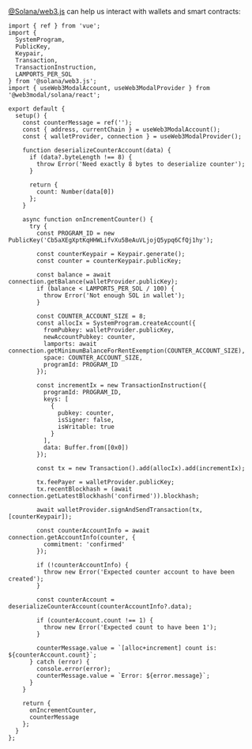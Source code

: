 [@Solana/web3.js](https://solana.com/docs/clients/javascript) can help us interact with wallets and smart contracts:

```tsx
import { ref } from 'vue';
import {
  SystemProgram,
  PublicKey,
  Keypair,
  Transaction,
  TransactionInstruction,
  LAMPORTS_PER_SOL
} from '@solana/web3.js';
import { useWeb3ModalAccount, useWeb3ModalProvider } from '@web3modal/solana/react';

export default {
  setup() {
    const counterMessage = ref('');
    const { address, currentChain } = useWeb3ModalAccount();
    const { walletProvider, connection } = useWeb3ModalProvider();

    function deserializeCounterAccount(data) {
      if (data?.byteLength !== 8) {
        throw Error('Need exactly 8 bytes to deserialize counter');
      }

      return {
        count: Number(data[0])
      };
    }

    async function onIncrementCounter() {
      try {
        const PROGRAM_ID = new PublicKey('Cb5aXEgXptKqHHWLifvXu5BeAuVLjojQ5ypq6CfQj1hy');

        const counterKeypair = Keypair.generate();
        const counter = counterKeypair.publicKey;

        const balance = await connection.getBalance(walletProvider.publicKey);
        if (balance < LAMPORTS_PER_SOL / 100) {
          throw Error('Not enough SOL in wallet');
        }

        const COUNTER_ACCOUNT_SIZE = 8;
        const allocIx = SystemProgram.createAccount({
          fromPubkey: walletProvider.publicKey,
          newAccountPubkey: counter,
          lamports: await connection.getMinimumBalanceForRentExemption(COUNTER_ACCOUNT_SIZE),
          space: COUNTER_ACCOUNT_SIZE,
          programId: PROGRAM_ID
        });

        const incrementIx = new TransactionInstruction({
          programId: PROGRAM_ID,
          keys: [
            {
              pubkey: counter,
              isSigner: false,
              isWritable: true
            }
          ],
          data: Buffer.from([0x0])
        });

        const tx = new Transaction().add(allocIx).add(incrementIx);

        tx.feePayer = walletProvider.publicKey;
        tx.recentBlockhash = (await connection.getLatestBlockhash('confirmed')).blockhash;

        await walletProvider.signAndSendTransaction(tx, [counterKeypair]);

        const counterAccountInfo = await connection.getAccountInfo(counter, {
          commitment: 'confirmed'
        });

        if (!counterAccountInfo) {
          throw new Error('Expected counter account to have been created');
        }

        const counterAccount = deserializeCounterAccount(counterAccountInfo?.data);

        if (counterAccount.count !== 1) {
          throw new Error('Expected count to have been 1');
        }

        counterMessage.value = `[alloc+increment] count is: ${counterAccount.count}`;
      } catch (error) {
        console.error(error);
        counterMessage.value = `Error: ${error.message}`;
      }
    }

    return {
      onIncrementCounter,
      counterMessage
    };
  }
};
```